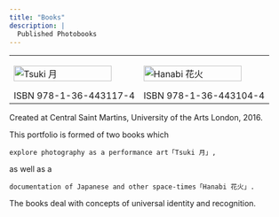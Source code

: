 ```yaml
---
title: "Books"
description: |
  Published Photobooks
---
```


<table><tr>
<td>
[![Tsuki 月](img/tsuki.jpg "Click to view online"){width=90%}](http://www.blurb.co.uk/bookshare/app/index.html?bookId=6858586)

ISBN 978-1-36-443117-4
</td>
<td>
[![Hanabi 花火](img/hanabi.jpg "Click to view online"){width=90%}](http://www.blurb.co.uk/bookshare/app/index.html?bookId=6858635)

ISBN 978-1-36-443104-4
</td>
</tr></table>

Created at Central Saint Martins, University of the Arts London, 2016.

This portfolio is formed of two books which

    explore photography as a performance art「Tsuki 月」, 

as well as a 

    documentation of Japanese and other space-times「Hanabi 花火」.

The books deal with concepts of universal identity and recognition.
